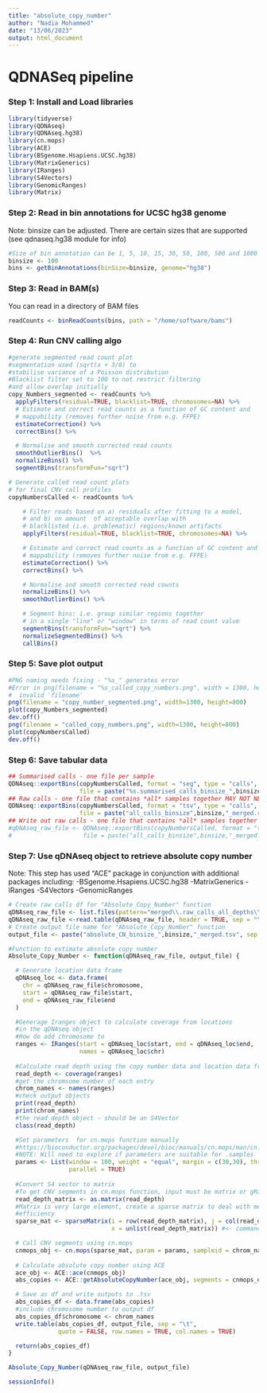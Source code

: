 ```yaml
---
title: "absolute_copy_number"
author: "Nadia Mohammed"
date: "13/06/2023"
output: html_document
---
```



# QDNASeq pipeline

### Step 1: Install and Load libraries

```r
library(tidyverse)
library(QDNAseq)
library(QDNAseq.hg38)
library(cn.mops)
library(ACE)
library(BSgenome.Hsapiens.UCSC.hg38)
library(MatrixGenerics)
library(IRanges)
library(S4Vectors)
library(GenomicRanges)
library(Matrix)
```

### Step 2: Read in bin annotations for UCSC hg38 genome

Note: binsize can be adjusted. There are certain sizes that are supported (see qdnaseq.hg38 module for info)

```r
#Size of bin annotation can be 1, 5, 10, 15, 30, 50, 100, 500 and 1000 kbp for the human genome build hg38
binsize <- 100
bins <- getBinAnnotations(binSize=binsize, genome="hg38")

```

### Step 3: Read in BAM(s)

You can read in a directory of BAM files

```r
readCounts <- binReadCounts(bins, path = "/home/software/bams")
```

### Step 4: Run CNV calling algo
```r
#generate segmented read count plot
#segmentation used (sqrt(x + 3/8) to 
#stabilise variance of a Poisson distribution
#Blacklist filter set to 100 to not restrict filtering
#and allow overlap initially
copy_Numbers_segmented <- readCounts %>%
  applyFilters(residual=TRUE, blacklist=TRUE, chromosomes=NA) %>%
  # Estimate and correct read counts as a function of GC content and
  # mappability (removes further noise from e.g. FFPE)
  estimateCorrection() %>%
  correctBins() %>%

  # Normalise and smooth corrected read counts
  smoothOutlierBins()  %>%
  normalizeBins() %>%
  segmentBins(transformFun="sqrt")
```


```r
# Generate called read count plots
# for final CNV call profiles
copyNumbersCalled <- readCounts %>%

    # Filter reads based on a) residuals after fitting to a model, 
    # and b) on amount  of acceptable overlap with 
    # blacklisted (i.e. problematic) regions/known artifacts
    applyFilters(residual=TRUE, blacklist=TRUE, chromosomes=NA) %>%

    # Estimate and correct read counts as a function of GC content and
    # mappability (removes further noise from e.g. FFPE)
    estimateCorrection() %>%
    correctBins() %>%

    # Normalise and smooth corrected read counts
    normalizeBins() %>%
    smoothOutlierBins() %>%

    # Segment bins: i.e. group similar regions together
    # in a single "line" or "window" in terms of read count value
    segmentBins(transformFun="sqrt") %>%
    normalizeSegmentedBins() %>%
    callBins()
```

### Step 5: Save plot output

```r
#PNG naming needs fixing - "%s_" generates error
#Error in png(filename = "%s_called_copy_numbers.png", width = 1300, height = 800) : 
#  invalid 'filename'
png(filename = "copy_number_segmented.png", width=1300, height=800)
plot(copy_Numbers_segmented)
dev.off()
png(filename = "called_copy_numbers.png", width=1300, height=800)
plot(copyNumbersCalled)
dev.off()
```

### Step 6: Save tabular data

```r
## Summarised calls - one file per sample
QDNAseq::exportBins(copyNumbersCalled, format = "seg", type = "calls",
                    file = paste("%s.summarised_calls_binsize_",binsize,".tsv", sep = ""))
## Raw calls - one file that contains *all* samples together MAY NOT NEED THIS FUNCTION
QDNAseq::exportBins(copyNumbersCalled, format = "tsv", type = "calls",
                    file = paste("all_calls_binsize",binsize,"_merged.raw_calls_all_depths.tsv", sep = ""))
## Write out raw calls - one file that contains *all* samples together
#qDNAseq_raw_file <- QDNAseq::exportBins(copyNumbersCalled, format = "tsv", type = "calls",
#                    file = paste("all_calls_binsize",binsize,"_merged.raw_calls_all_depths.tsv", sep = ""))
```

### Step 7: Use qDNAseq object to retrieve absolute copy number

Note: This step has used "ACE" package in conjunction with additional packages including:
-BSgenome.Hsapiens.UCSC.hg38
-MatrixGenerics
-IRanges
-S4Vectors
-GenomicRanges

```r
# Create raw calls df for "Absolute_Copy_Number" function
qDNAseq_raw_file <- list.files(pattern="merged\\.raw_calls_all_depths\\.tsv$")
qDNAseq_raw_file <-read.table(qDNAseq_raw_file, header = TRUE, sep = "\t")
# Create output file name for "Absolute_Copy_Number" function
output_file <- paste("absolute_CN_binsize_",binsize,"_merged.tsv", sep = "")

#Function to estimate absolute copy number
Absolute_Copy_Number <- function(qDNAseq_raw_file, output_file) {

  # Generate location data frame
  qDNAseq_loc <- data.frame(
    chr = qDNAseq_raw_file$chromosome,
    start = qDNAseq_raw_file$start,
    end = qDNAseq_raw_file$end
  )

  #Generage Iranges object to calculate coverage from locations 
  #in the qDNAseq object
  #How do add chromosome to
  ranges <- IRanges(start = qDNAseq_loc$start, end = qDNAseq_loc$end,
                    names = qDNAseq_loc$chr)
  
  #Calculate read depth using the copy number data and location data frame
  read_depth <- coverage(ranges)
  #get the chromsome number of each entry
  chrom_names <- names(ranges)
  #check output objects
  print(read_depth)
  print(chrom_names)
  #the read_depth object - should be an S4Vector
  class(read_depth)

  #Set parameters  for cn.mops function manually
  #https://bioconductor.org/packages/devel/bioc/manuals/cn.mops/man/cn.mops.pdf -page 6 
  #NOTE: Will need to explore if parameters are suitable for .samples
  params <- List(window = 100, weight = "equal", margin = c(30,30), threshold = 0.8,
                 parallel = TRUE)
  
  #Convert S4 vector to matrix
  #To get CNV segments in cn.mops function, input must be matrix or gRanges object
  read_depth_matrix <- as.matrix(read_depth)
  #Matrix is very large element, create a sparse matrix to deal with memory
  #efficiency
  sparse_mat <- sparseMatrix(i = row(read_depth_matrix), j = col(read_depth_matrix),
                             x = unlist(read_depth_matrix)) #<- command aborted terminal locally 

  # Call CNV segments using cn.mops
  cnmops_obj <- cn.mops(sparse_mat, param = params, sampleid = chrom_names)
  
  # Calculate absolute copy number using ACE
  ace_obj <- ACE::ace(cnmops_obj)
  abs_copies <- ACE::getAbsoluteCopyNumber(ace_obj, segments = cnmops_obj)

  # Save as df and write outputs to .tsv
  abs_copies_df <- data.frame(abs_copies)
  #include chromosome number to output df
  abs_copies_df$chromosome <- chrom_names
  write.table(abs_copies_df, output_file, sep = "\t",
              quote = FALSE, row.names = TRUE, col.names = TRUE)

  return(abs_copies_df)
}

Absolute_Copy_Number(qDNAseq_raw_file, output_file)
```
```r
sessionInfo()
```
